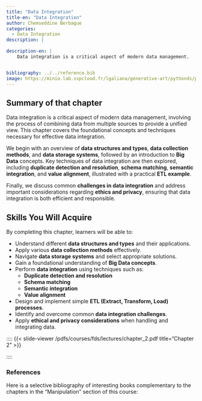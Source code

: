 ```yaml
---
title: "Data Integration"
title-en: "Data Integration"
author: Chemseddine Berbague
categories:
  - Data Integration
description: |
  
description-en: |
    Data integration is a critical aspect of modern data management.


bibliography: ../../reference.bib
image: https://minio.lab.sspcloud.fr/lgaliana/generative-art/pythonds/panda.png
---
```



::: {.content-visible when-profile="en"}

## Summary of that chapter {}

Data integration is a critical aspect of modern data management, involving the process of combining data from multiple sources to provide a unified view. This chapter covers the foundational concepts and techniques necessary for effective data integration.

We begin with an overview of **data structures and types**, **data collection methods**, and **data storage systems**, followed by an introduction to **Big Data** concepts. Key techniques of data integration are then explored, including **duplicate detection and resolution**, **schema matching**, **semantic integration**, and **value alignment**, illustrated with a practical **ETL example**.

Finally, we discuss common **challenges in data integration** and address important considerations regarding **ethics and privacy**, ensuring that data integration is both efficient and responsible.


:::

::: {.callout-tip collapse="true"}
## Skills You Will Acquire

By completing this chapter, learners will be able to:

- Understand different **data structures and types** and their applications.
- Apply various **data collection methods** effectively.
- Navigate **data storage systems** and select appropriate solutions.
- Gain a foundational understanding of **Big Data concepts**.
- Perform **data integration** using techniques such as:
  - **Duplicate detection and resolution**
  - **Schema matching**
  - **Semantic integration**
  - **Value alignment**
- Design and implement simple **ETL (Extract, Transform, Load) processes**.
- Identify and overcome common **data integration challenges**.
- Apply **ethical and privacy considerations** when handling and integrating data.
:::

::::
{{< slide-viewer /pdfs/courses/fds/lectures/chapter_2.pdf title="Chapter 2" >}}

::::





::: {.content-visible when-profile="en"}

### References {.unnumbered}

Here is a selective bibliography of interesting books
complementary to the chapters in the "Manipulation" section of this course:

:::

::: {#refs}
:::
